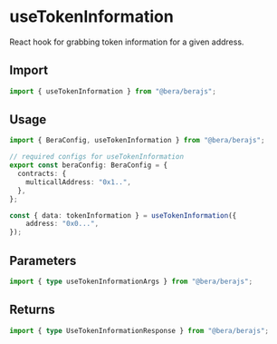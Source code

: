 # useTokenInformation

React hook for grabbing token information for a given address.

## Import

```ts
import { useTokenInformation } from "@bera/berajs";
```

## Usage

```ts twoslash [example.ts]
import { BeraConfig, useTokenInformation } from "@bera/berajs";

// required configs for useTokenInformation
export const beraConfig: BeraConfig = {
  contracts: {
    multicallAddress: "0x1..",
  },
};

const { data: tokenInformation } = useTokenInformation({
    address: "0x0...",
});
```

## Parameters

```ts twoslash
import { type useTokenInformationArgs } from "@bera/berajs";
```

## Returns

```ts twoslash
import { type UseTokenInformationResponse } from "@bera/berajs";
```
